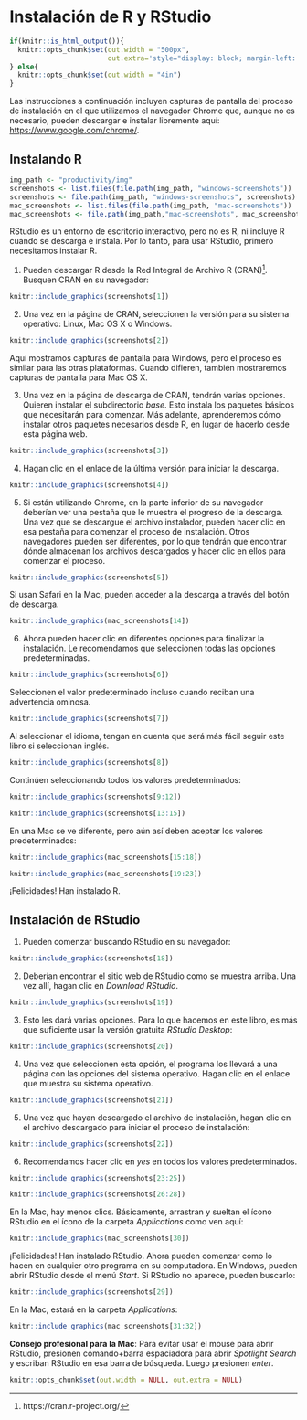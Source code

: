 # Instalación de R y RStudio {#installing-r-rstudio}

```r
if(knitr::is_html_output()){
  knitr::opts_chunk$set(out.width = "500px",
                        out.extra='style="display: block; margin-left: auto; margin-right: auto; background-color: #000; padding:3px;"')
} else{
  knitr::opts_chunk$set(out.width = "4in")
}
```

Las instrucciones a continuación incluyen capturas de pantalla del proceso de instalación en el que utilizamos el navegador Chrome que, aunque no es necesario, pueden descargar e instalar libremente aquí: [https://www.google.com/chrome/](https://www.google.com/chrome/).

## Instalando R


```r
img_path <- "productivity/img"
screenshots <- list.files(file.path(img_path, "windows-screenshots"))
screenshots <- file.path(img_path, "windows-screenshots", screenshots)
mac_screenshots <- list.files(file.path(img_path, "mac-screenshots"))
mac_screenshots <- file.path(img_path,"mac-screenshots", mac_screenshots)
```

RStudio es un entorno de escritorio interactivo, pero no es R, ni incluye R cuando se descarga e instala. Por lo tanto, para usar RStudio, primero necesitamos instalar R.

1. Pueden descargar R desde la Red Integral de Archivo R (CRAN)^[https://cran.r-project.org/]. Busquen CRAN en su navegador:

```r
knitr::include_graphics(screenshots[1])
```

2. Una vez en la página de CRAN, seleccionen la versión para su sistema operativo: Linux, Mac OS X o Windows.

```r
knitr::include_graphics(screenshots[2])
```

Aquí mostramos capturas de pantalla para Windows, pero el proceso es similar para las otras plataformas. Cuando difieren, también mostraremos capturas de pantalla para Mac OS X.

3. Una vez en la página de descarga de CRAN, tendrán varias opciones. Quieren instalar el subdirectorio _base_. Esto instala los paquetes básicos que necesitarán para comenzar. Más adelante, aprenderemos cómo instalar otros paquetes necesarios desde R, en lugar de hacerlo desde esta página web.

```r
knitr::include_graphics(screenshots[3])
```

4. Hagan clic en el enlace de la última versión para iniciar la descarga.

```r
knitr::include_graphics(screenshots[4])
```

5. Si están utilizando Chrome, en la parte inferior de su navegador deberían ver una pestaña que le muestra el progreso de la descarga. Una vez que se descargue el archivo instalador, pueden hacer clic en esa pestaña para comenzar el proceso de instalación. Otros navegadores pueden ser diferentes, por lo que tendrán que encontrar dónde almacenan los archivos descargados y hacer clic en ellos para comenzar el proceso.

```r
knitr::include_graphics(screenshots[5])
```

Si usan Safari en la Mac, pueden acceder a la descarga a través del botón de descarga.

```r
knitr::include_graphics(mac_screenshots[14])
```

6. Ahora pueden hacer clic en diferentes opciones para finalizar la instalación. Le recomendamos que seleccionen todas las opciones predeterminadas.

```r
knitr::include_graphics(screenshots[6])
```

Seleccionen el valor predeterminado incluso cuando reciban una advertencia ominosa.

```r
knitr::include_graphics(screenshots[7])
```

Al seleccionar el idioma, tengan en cuenta que será más fácil seguir este libro si seleccionan inglés.

```r
knitr::include_graphics(screenshots[8])
```

Continúen seleccionando todos los valores predeterminados:

```r
knitr::include_graphics(screenshots[9:12])
```

```r
knitr::include_graphics(screenshots[13:15])
```

En una Mac se ve diferente, pero aún así deben aceptar los valores predeterminados:

```r
knitr::include_graphics(mac_screenshots[15:18])
```
```r
knitr::include_graphics(mac_screenshots[19:23])
```

¡Felicidades! Han instalado R.


## Instalación de RStudio

1. Pueden comenzar buscando RStudio en su navegador:

```r
knitr::include_graphics(screenshots[18])
```

2. Deberían encontrar el sitio web de RStudio como se muestra arriba. Una vez allí, hagan clic en _Download RStudio_.

```r
knitr::include_graphics(screenshots[19])
```

3. Esto les dará varias opciones. Para lo que hacemos en este libro, es más que suficiente usar la versión gratuita _RStudio Desktop_:

```r
knitr::include_graphics(screenshots[20])
```

4. Una vez que seleccionen esta opción, el programa los llevará a una página con las opciones del sistema operativo. Hagan clic en el enlace que muestra su sistema operativo.

```r
knitr::include_graphics(screenshots[21])
```

5. Una vez que hayan descargado el archivo de instalación, hagan clic en el archivo descargado para iniciar el proceso de instalación:

```r
knitr::include_graphics(screenshots[22])
```

6. Recomendamos hacer clic en _yes_ en todos los valores predeterminados.

```r
knitr::include_graphics(screenshots[23:25])
```
```r
knitr::include_graphics(screenshots[26:28])
```

En la Mac, hay menos clics. Básicamente, arrastran y sueltan el ícono RStudio en el ícono de la carpeta _Applications_ como ven aquí:

```r
knitr::include_graphics(mac_screenshots[30])
```

¡Felicidades! Han instalado RStudio. Ahora pueden comenzar como lo hacen en cualquier otro programa en su computadora. En Windows, pueden abrir RStudio desde el menú _Start_. Si RStudio no aparece, pueden buscarlo:

```r
knitr::include_graphics(screenshots[29])
```

En la Mac, estará en la carpeta _Applications_:

```r
knitr::include_graphics(mac_screenshots[31:32])
```

**Consejo profesional para la Mac**: Para evitar usar el mouse para abrir RStudio, presionen comando+barra espaciadora para abrir _Spotlight Search_ y escriban RStudio en esa barra de búsqueda. Luego presionen _enter_.


```r
knitr::opts_chunk$set(out.width = NULL, out.extra = NULL)
```
